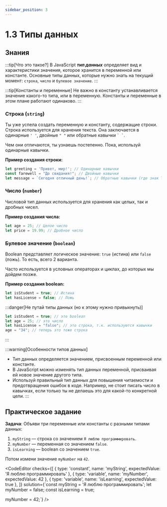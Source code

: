```yaml
---
sidebar_position: 3
---
```



# 1.3 Типы данных

## Знания

:::tip[Что это такое?]
В JavaScript ___тип данных___ определяет вид и характеристики значения, которое хранится в переменной или константе.
Основные типы данных, которые нужно знать на текущий момент: `строка`, `число` и `булевое значение`.
:::

:::tip[Константы и переменные]
Не важно в константу устанавливается значение какого-то типа, или в переменную. Константы и переменные в этом плане работают одинаково.
:::

### **Строка (`string`)**

Ты уже успела создать переменную и константу, содержащие строки. Строка используется для хранения текста. Она заключается в одинарные `' '`, двойные `" "` или обратные кавычки `` ` ` ``.

Чем они отличаются, ты узнаешь постепенно. Пока, используй одинарные кавычки.

**Пример создания строки:**

```javascript
let greeting = 'Привет, мир!'; // Одинарные кавычки
const farewell = "До свидания!"; // Двойные кавычки
let message = `Сегодня отличный день!`; // Обратные кавычки (где знак Тильда в верхнем левом углу на клавиатуре)
```

### **Число (`number`)**

Числовой тип данных используется для хранения как целых, так и дробных чисел.

**Пример создания числа:**

```javascript
let age = 25; // Целое число
let price = 19.99; // Дробное число
```

### **Булевое значение (`boolean`)**

Boolean представляет логическое значение: `true` (истина) или `false` (ложь). То есть, всего 2 варианта.

Часто используется в условных операторах и циклах, до которых мы дойдем позже.

**Пример создания boolean:**

```javascript
let isStudent = true; // Истина
let hasLicense = false; // Ложь
```

:::danger[Не путай типы данных (но к этому нужно привыкнуть)]
```javascript
let isStudent = true; // это boolean
let age = 25; // это число
let hasLicense = "false"; // это строка, т.к. используются кавычки
age = "34"; // теперь это тоже строка
```
:::

:::warning[Особенности типов данных]
- Тип данных определяется значением, присвоенным переменной или константе.
- В JavaScript можно изменять тип данных переменной, присваивая ей новое значение другого типа.
- Используй правильный тип данных для повышения читаемости и предотвращения ошибок в коде. Например, не стоит писать число в кавычках, если только ты не делаешь это для какой-то конкретной цели.
:::

## Практическое задание

__Задача__: Объяви три переменные или константы с разными типами данных:
1. `myString` — строка со значением `Я люблю программировать`.
2. `myNumber` — переменная со значением `false`.
3. `isLearning` — boolean со значением `true`.

Потом измени значение `myNumber` на `42`.

<CodeEditor
    checks={[
        { type: 'constant', name: 'myString', expectedValue: 'Я люблю программировать' },
        { type: 'variable', name: 'myNumber', expectedValue: 42 },
        { type: 'variable', name: 'isLearning', expectedValue: true },
    ]}
    solution={`const myString = 'Я люблю программировать';
let myNumber = false;
const isLearning = true;

myNumber = 42;`}
/>
